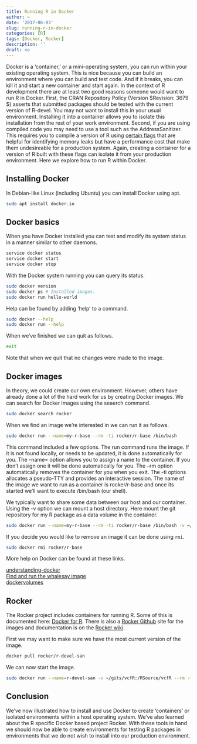 ```yaml
---
title: Running R in Docker
author: ~
date: '2017-06-03'
slug: running-r-in-docker
categories: [R]
tags: [Docker, Rocker]
description: ''
draft: no
---
```



Docker is a 'container,' or a mini-operating system, you can run within your existing operating system.
This is nice because you can build an environment where you can build and test code.
And if it breaks, you can kill it and start a new container and start again.
In the context of R development there are at least two good reasons someone would want to run R in Docker.
First, the CRAN Repository Policy (Version $Revision: 3679 $) asserts that submitted packages should be tested with the current version of R-devel.
You may not want to install this in your usual environment.
Installing it into a container allows you to isolate this installation from the rest of your work environment.
Second, if you are using compiled code you may need to use a tool such as the AddressSanitizer.
This requires you to compile a version of R using [certain flags](https://cran.r-project.org/doc/manuals/r-release/R-exts.html#Using-Address-Sanitizer) that are helpful for identifying memory leaks but have a performance cost that make them undesireable for a production system.
Again, creating a container for a version of R built with these flags can isolate it from your production environment.
Here we explore how to run R within Docker.


## Installing Docker

In Debian-like Linux (including Ubuntu) you can install Docker using apt.


```bash
sudo apt install docker.io
```


## Docker basics


When you have Docker installed you can test and modify its system status in a manner similar to other daemons.


```bash
service docker status
service docker start
service docker stop
```


With the Docker system running you can query its status.


```bash
sudo docker version
sudo docker ps # Installed images.
sudo docker run hello-world
```


Help can be found by adding 'help' to a command.


```bash
sudo docker --help
sudo docker run --help
```


When we've finished we can quit as follows.


```bash
exit
```


Note that when we quit that no changes were made to the image.


## Docker images


In theory, we could create our own environment.
However, others have already done a lot of the hard work for us by creating Docker images.
We can search for Docker images using the seaerch command.


```bash
sudo docker search rocker
```


When we find an image we're interested in we can run it as follows.


```bash
sudo docker run --name=my-r-base --rm -ti rocker/r-base /bin/bash
```


This command included a few options. The run command runs the image. If it is not found locally, or needs to be updated, it is done automatically for you. The --name= option allows you to assign a name to the container. If you don't assign one it will be done automatically for you. The --rm option automatically removes the container for you when you exit. The -ti options allocates a pseudo-TTY and provides an interactive session. The name of the image we want to run as a container is rocker/r-base and once its started we'll want to execute /bin/bash (our shell).


We typically want to share some data between our host and our container. Using the -v option we can mount a host directory. Here mount the git repository for my R package as a data volume in the container.


```bash
sudo docker run --name=my-r-base --rm -ti rocker/r-base /bin/bash -v ~/gits/vcfR:/RSource/vcfR
```


If you decide you would like to remove an image it can be done using `rmi`.


```bash
sudo docker rmi rocker/r-base
```


More help on Docker can be found at these links.

[understanding-docker](https://docs.docker.com/engine/understanding-docker/)    
[Find and run the whalesay image](https://docs.docker.com/engine/getstarted/step_three/)    
[dockervolumes](https://docs.docker.com/engine/tutorials/dockervolumes/)  


## Rocker

The Rocker project includes containers for running R.
Some of this is documented here: [Docker for R](http://dirk.eddelbuettel.com/blog/2014/10/23/).
There is also a [Rocker Github](https://github.com/rocker-org/rocker) site for the images and documentation is on the [Rocker wiki](https://github.com/rocker-org/rocker/wiki).

First we may want to make sure we have the most current version of the image.



```bash
docker pull rocker/r-devel-san
```


We can now start the image.


```bash
sudo docker run --name=r-devel-san -v ~/gits/vcfR:/RSource/vcfR --rm -ti r-devel-san /bin/bash
```


## Conclusion


We've now illustrated how to install and use Docker to create 'containers' or isolated environments within a host operating system.
We've also learned about the R specific Docker based project Rocker.
With these tools in hand we should now be able to create environments for testing R packages in environments that we do not wish to install into our production environment.


